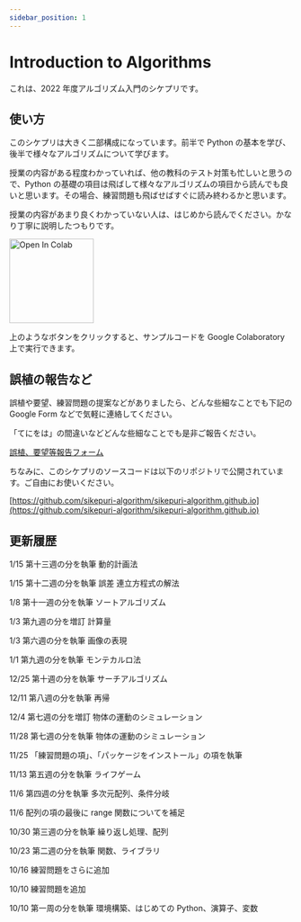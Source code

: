 ```yaml
---
sidebar_position: 1
---
```


# Introduction to Algorithms

これは、2022 年度アルゴリズム入門のシケプリです。

## 使い方

このシケプリは大きく二部構成になっています。前半で Python の基本を学び、後半で様々なアルゴリズムについて学びます。

授業の内容がある程度わかっていれば、他の教科のテスト対策も忙しいと思うので、Python の基礎の項目は飛ばして様々なアルゴリズムの項目から読んでも良いと思います。その場合、練習問題も飛ばせばすぐに読み終わるかと思います。

授業の内容があまり良くわかっていない人は、はじめから読んでください。かなり丁寧に説明したつもりです。

<img
  src="https://colab.research.google.com/assets/colab-badge.svg"
  alt="Open In Colab"
  width="150"
/>

上のようなボタンをクリックすると、サンプルコードを Google Colaboratory 上で実行できます。

## 誤植の報告など

誤植や要望、練習問題の提案などがありましたら、どんな些細なことでも下記の Google Form などで気軽に連絡してください。

「てにをは」の間違いなどどんな些細なことでも是非ご報告ください。

[誤植、要望等報告フォーム](https://forms.gle/QrtQh7TLPPF6dGci7)

ちなみに、このシケプリのソースコードは以下のリポジトリで公開されています。ご自由にお使いください。

[https://github.com/sikepuri-algorithm/sikepuri-algorithm.github.io](https://github.com/sikepuri-algorithm/sikepuri-algorithm.github.io)

## 更新履歴

1/15 第十三週の分を執筆 動的計画法

1/15 第十二週の分を執筆 誤差 連立方程式の解法

1/8 第十一週の分を執筆 ソートアルゴリズム

1/3 第九週の分を増訂 計算量

1/3 第六週の分を執筆 画像の表現

1/1 第九週の分を執筆 モンテカルロ法

12/25 第十週の分を執筆 サーチアルゴリズム

12/11 第八週の分を執筆 再帰

12/4 第七週の分を増訂 物体の運動のシミュレーション

11/28 第七週の分を執筆 物体の運動のシミュレーション

11/25 「練習問題の項」、「パッケージをインストール」の項を執筆

11/13 第五週の分を執筆 ライフゲーム

11/6 第四週の分を執筆 多次元配列、条件分岐

11/6 配列の項の最後に range 関数についてを補足

10/30 第三週の分を執筆 繰り返し処理、配列

10/23 第二週の分を執筆 関数、ライブラリ

10/16 練習問題をさらに追加

10/10 練習問題を追加

10/10 第一周の分を執筆 環境構築、はじめての Python、演算子、変数
